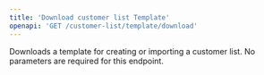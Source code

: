 ```yaml
---
title: 'Download customer list Template'
openapi: 'GET /customer-list/template/download'
---
```


Downloads a template for creating or importing a customer list. No parameters are required for this endpoint.
